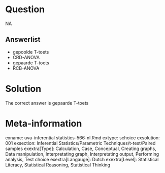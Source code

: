 Question
========

NA

Answerlist
----------
* gepoolde T-toets
* CRD-ANOVA
* gepaarde T-toets
* RCB-ANOVA

Solution
========

The correct answer is  gepaarde T-toets

Meta-information
================
exname: uva-inferential statistics-566-nl.Rmd
extype: schoice
exsolution: 001
exsection: Inferential Statistics/Parametric Techniques/t-test/Paired samples
exextra[Type]: Calculation, Case, Conceptual, Creating graphs, Data manipulation, Interpretating graph, Interpretating output, Performing analysis, Test choice
exextra[Langauge]: Dutch
exextra[Level]: Statistical Literacy, Statistical Reasoning, Statistical Thinking

